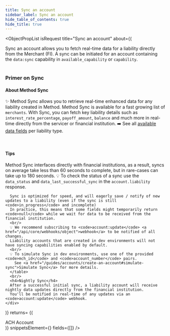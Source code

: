 ```yaml
---
title: Sync an account
sidebar_label: Sync an account
hide_table_of_contents: true
hide_title: true
---
```




<ObjectPropList
  isRequest
  title="Sync an account"
  about={(
    <div>
      Sync an account allows you to fetch real-time data for a liability directly from the Merchant (FI). A sync can be 
      initiated for an account containing the <code>data:sync</code> capability in <code>available_capability</code> or <code>capability</code>.
      <br/><br/>
     <h3>Primer on Sync</h3>
     <h4> About Method Sync</h4> 
      ✨ Method Sync allows you to retrieve real-time enhanced data for any liability created in Method. Method Sync is available
      for a fast growing list of <code>merchants</code>.
      With Sync, you can fetch key liability details such as 
      <code>interest_rate_percentage</code>, <code>payoff_amount</code>, <code>balance</code> and much more
      in real-time directly from the servicer or financial institution. ➡️ See all  <a href= "../../../guides/accounts/retrieve-liability-account-data">available data fields</a> per liability type.\
      <br/><br/>
      <h4>Tips</h4>
      Method Sync interfaces directly with financial institutions, as a result, syncs on average take less than 60 seconds to complete,
      but in rare-cases can take up to 180 seconds.
      <table>
      💡 To check the status of a sync use the <code>data_status</code> and <code>data_last_successful_sync</code> in the <code>account.liability</code> response.
      
      Sync is optimized for speed, and will eagerly save / notify of new updates to a liability (even if the sync is still <code>in_progress</code> and incomplete)
      In practice, this means that some fields might temporarily return <code>null</code> while we wait for data to be received from the financial institution.
      <br/>
      💡 We recommend subscribing to <code>account:update</code> <a href="/api/core/webhooks/object">webhook</a> to be notified of all changes.
      Liability accounts that are created in dev environments will not have syncing capabilities enabled by default.
      <br/>
      💡 To simulate Sync in dev environments, use one of the provided <code>mch_id</code> and <code>account_number</code> pairs. 
        See <a href="/guides/accounts/create-an-account#simulate-sync">Simulate Sync</a> for more details.
      </table>
      <br/>
      <h4>Nightly Sync</h4>
      After a successful initial sync, a liability account will receive nightly data updates directly from the financial institution.
      You'll be notified in real-time of any updates via an <code>account:update</code> webhook.
    </div>
  )}
  returns= {(<div>ACH Account</div>)}
  snippetsElement={<AccountSync />}
  fields={[]}
  />

